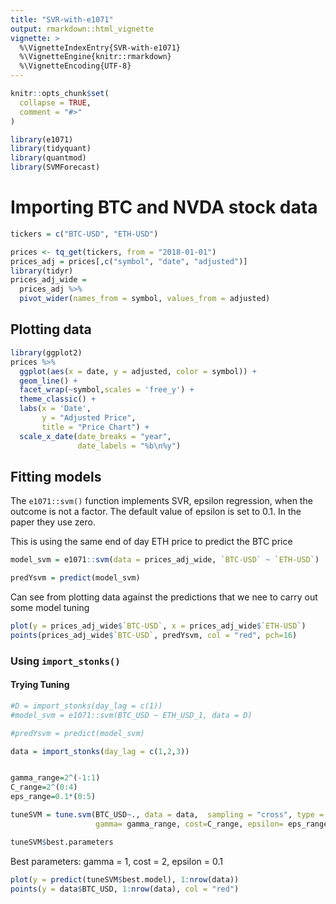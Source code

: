 ```yaml
---
title: "SVR-with-e1071"
output: rmarkdown::html_vignette
vignette: >
  %\VignetteIndexEntry{SVR-with-e1071}
  %\VignetteEngine{knitr::rmarkdown}
  %\VignetteEncoding{UTF-8}
---
```


```r
knitr::opts_chunk$set(
  collapse = TRUE,
  comment = "#>"
)
```



```r
library(e1071)
library(tidyquant)
library(quantmod)
library(SVMForecast)
```


# Importing BTC and NVDA stock data

```r
tickers = c("BTC-USD", "ETH-USD")

prices <- tq_get(tickers, from = "2018-01-01")
prices_adj = prices[,c("symbol", "date", "adjusted")]
library(tidyr)
prices_adj_wide =
  prices_adj %>%
  pivot_wider(names_from = symbol, values_from = adjusted)
```


## Plotting data

```r
library(ggplot2)
prices %>%
  ggplot(aes(x = date, y = adjusted, color = symbol)) +
  geom_line() +
  facet_wrap(~symbol,scales = 'free_y') +
  theme_classic() +
  labs(x = 'Date',
       y = "Adjusted Price",
       title = "Price Chart") +
  scale_x_date(date_breaks = "year",
               date_labels = "%b\n%y")
```


## Fitting models

The `e1071::svm()` function implements SVR, epsilon regression, when the outcome is not a factor. The default value of epsilon is set to 0.1. In the paper they use zero.

This is using the same end of day ETH price to predict the BTC price 

```r
model_svm = e1071::svm(data = prices_adj_wide, `BTC-USD` ~ `ETH-USD`)
```

```r
predYsvm = predict(model_svm)
```

Can see from plotting data against the predictions that we nee to carry out some model tuning
```r
plot(y = prices_adj_wide$`BTC-USD`, x = prices_adj_wide$`ETH-USD`)
points(prices_adj_wide$`BTC-USD`, predYsvm, col = "red", pch=16)
```


### Using `import_stonks()`

#### Trying Tuning

```r
#D = import_stonks(day_lag = c(1))
#model_svm = e1071::svm(BTC_USD ~ ETH_USD_1, data = D)
```

```r
#predYsvm = predict(model_svm)
```

```r
data = import_stonks(day_lag = c(1,2,3))


gamma_range=2^(-1:1)
C_range=2^(0:4)
eps_range=0.1*(0:5)

tuneSVM = tune.svm(BTC_USD~., data = data,  sampling = "cross", type = "eps-regression", kernel = "radial",
                   gamma= gamma_range, cost=C_range, epsilon= eps_range)

tuneSVM$best.parameters
```

Best parameters: gamma = 1, cost = 2, epsilon = 0.1

```r
plot(y = predict(tuneSVM$best.model), 1:nrow(data))
points(y = data$BTC_USD, 1:nrow(data), col = "red")
```
